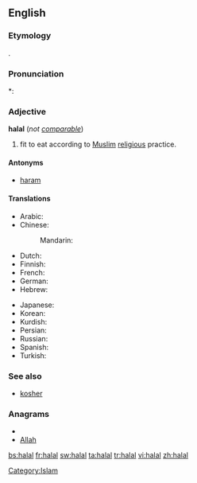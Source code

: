 ==English==
{{wikipedia}}

===Etymology===
{{etyl|ar}} {{Arab|[[حلال]]}}.

===Pronunciation===
*: {{rhymes|ɑːl}}

===Adjective===
'''halal''' (''not [[comparable]]'')

# {{context|of food}} fit to eat according to [[Muslim]] [[religious]] practice.

====Antonyms====
* [[haram]]

====Translations====
{{trans-top|fit to eat according to Muslim religious practice}}
* Arabic: {{t+|ar|حلال|tr=Halaal}}
* Chinese:
*: Mandarin: {{t|cmn|清真|tr=qīngzhēn|sc=Hani}}
* Dutch: {{t-|nl|halal}}
* Finnish: {{t-|fi|halal}}
* French: {{t|fr|halal}}
* German: {{t|de|halal}}
* Hebrew: {{t|he|חלאל|sc=Hebr}}
{{trans-mid}}
* Japanese: {{t|ja|ハラール|tr=harāru|sc=Jpan}}
* Korean: {{t|ko|할랄|tr=hallal|sc=Kore}}
* Kurdish: {{ku-Arab|[[حه‌ڵاڵ]]}}
* Persian: {{t+|fa|حلال|tr=halâl|xs=Persian}}
* Russian: {{t|ru|халяльный|tr=xaljál'nyj|sc=Cyrl}}
* Spanish: {{t-|es|halal}}
* Turkish: {{t+|tr|helal}}
{{trans-bottom}}

===See also===
* [[kosher]]

===Anagrams===
* {{alphagram|aahll}}
* [[Allah#English|Allah]]

[[Category:Islam]]

[[bs:halal]]
[[fr:halal]]
[[sw:halal]]
[[ta:halal]]
[[tr:halal]]
[[vi:halal]]
[[zh:halal]]